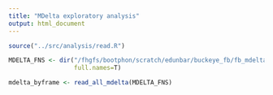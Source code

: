 ```yaml
---
title: "MDelta exploratory analysis"
output: html_document
---
```


```r
source("../src/analysis/read.R")
```

```r
MDELTA_FNS <- dir("/fhgfs/bootphon/scratch/edunbar/buckeye_fb/fb_mdelta",
                  full.names=T)
```

```r
mdelta_byframe <- read_all_mdelta(MDELTA_FNS)
```
